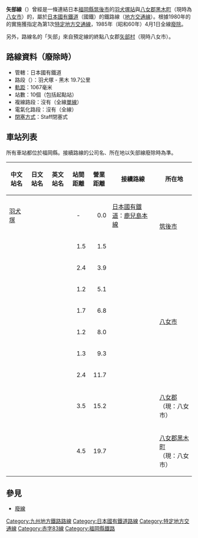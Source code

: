 {{Infobox 鐵道路線
|日文原名 = 矢部線
|平假名 = やべせん
|羅馬拼音 = Yabe sen
|路線名稱 = [[File:Japanese_National_Railway_logo.svg|50px]] 矢部線
|路線顏色 = #999
|狀態 = [[廢線|廢線]]
|圖片 = <!-- 檔案不存在 Fukuoka-yabesenato1.jpg -->
|圖片大小 = 
|圖片說明 = 舊北川內隧道<br>舊北川內站附近（福岡縣八女市上陽町）
|所在地 = {{JPN}}[[福岡縣|福岡縣]]
|起點 = [[羽犬塚站|羽犬塚站]]
|終點 = {{link-ja|黑木站|黒木駅}}
|站數 = 10個
|通車 = 1945年12月26日
|廢除 = 1985年4月1日
|擁有者 = [[運輸省|運輸省]]→<br />[[日本國有鐵道|日本國有鐵道]]
|營運者 = [[File:Japanese_National_Railway_logo.svg|40px]] 日本國有鐵道
|路線距離 = 19.7公里
|軌距 = 1,067毫米<ref name="chizucho" />
|軌道數量 = [[單線鐵路|單線]]
|電氣化方式 = 非電氣化<ref name="chizucho" />
|最高速度 = 
|路線圖 = {{矢部線RDT}}
}}
'''矢部線'''（{{jpn|j=矢部線|hg=やべせん|rm=Yabe sen|f=y}}）曾經是一條連結日本[[福岡縣|福岡縣]][[筑後市|筑後市]]的[[羽犬塚站|羽犬塚站]]與[[八女郡|八女郡]][[黑木町|黑木町]]（現時為[[八女市|八女市]]）的{{link-ja|黑木站|黒木駅}}，屬於[[日本國有鐵道|日本國有鐵道]]（國鐵）的鐵路線（[[地方交通線|地方交通線]]）。根據1980年的{{link-ja|日本國有鐵道經營再建促進特別措置法|日本国有鉄道経営再建促進特別措置法|國鐵再建法}}的實施獲指定為第1次[[特定地方交通線|特定地方交通線]]，1985年（昭和60年）4月1日全線[[廢線|廢除]]。

另外，路線名的「矢部」來自預定線的終點八女郡[[矢部村|矢部村]]（現時八女市）。

== 路線資料（廢除時） ==
* 管轄：日本國有鐵道
* 路段（{{link-ja|營業距離|営業キロ}}）：羽犬塚 - 黑木 19.7公里
* [[軌距|軌距]]：1067毫米
* 站數：10個（包括起點站）
* 複線路段：沒有（全線[[單線鐵路|單線]]）
* 電氣化路段：沒有（全線{{link-ja|非電氣化|非電化}}）
* [[閉塞_(鐵路)|閉塞方式]]：Staff閉塞式
== 車站列表 ==
所有車站都位於福岡縣。接續路線的公司名、所在地以矢部線廢除時為準。
{| class="wikitable"
!中文站名
!日文站名
!英文站名
!style="width:2.5em;"|站間距離
!style="width:2.5em;"|營業距離
!接續路線
!所在地
|-
|[[羽犬塚站|羽犬塚]]
|{{lang|ja|羽犬塚}}
|{{lang|en|Hainuzuka}}
|style="text-align:center;"|-
|style="text-align:right;"|0.0
|[[日本國有鐵道|日本國有鐵道]]：[[鹿兒島本線|鹿兒島本線]]
|rowspan="2"|[[筑後市|筑後市]]
|-
|{{link-ja|花宗站|花宗駅|花宗}}
|{{lang|ja|花宗}}
|{{lang|en|Hanamune}}
|style="text-align:right;"|1.5
|style="text-align:right;"|1.5
| 
|-
|{{link-ja|鵜池站|鵜池駅|鵜池}}
|{{lang|ja|鵜池}}
|{{lang|en|Unoike}}
|style="text-align:right;"|2.4
|style="text-align:right;"|3.9
| 
|rowspan="6"|[[八女市|八女市]]
|-
|{{link-ja|蒲原站 (福岡縣)|蒲原駅 (福岡県)|蒲原}}
|{{lang|ja|蒲原}}
|{{lang|en|Kamahara}}
|style="text-align:right;"|1.2
|style="text-align:right;"|5.1
| 
|-
|{{link-ja|筑後福島站|筑後福島駅|筑後福島}}
|{{lang|ja|筑後福島}}
|{{lang|en|Chikugo-Fukushima}}
|style="text-align:right;"|1.7
|style="text-align:right;"|6.8
| 
|-
|{{link-ja|今古賀站|今古賀駅|今古賀}}
|{{lang|ja|今古賀}}
|{{lang|en|Imakoga}}
|style="text-align:right;"|1.2
|style="text-align:right;"|8.0
| 
|-
|{{link-ja|上妻站|上妻駅|上妻}}
|{{lang|ja|上妻}}
|{{lang|en|Kōzuma}}
|style="text-align:right;"|1.3
|style="text-align:right;"|9.3
| 
|-
|{{link-ja|山內站|山内駅|山內}}
|{{lang|ja|山内}}
|{{lang|en|Yamauchi}}
|style="text-align:right;"|2.4
|style="text-align:right;"|11.7
| 
|-
|{{link-ja|北川內站|北川内駅|北川內}}
|{{lang|ja|北川内}}
|{{lang|en|Kita-Kawachi}}
|style="text-align:right;"|3.5
|style="text-align:right;"|15.2
| 
|[[八女郡|八女郡]]{{link-ja|上陽町|上陽町}}<br />（現：八女市）
|-
|{{link-ja|黑木站|黒木駅|黑木}}
|{{lang|ja|黒木}}
|{{lang|en|Kuroki}}
|style="text-align:right;"|4.5
|style="text-align:right;"|19.7
| 
|[[八女郡|八女郡]][[黑木町|黑木町]]<br />（現：八女市）
|}

== 參見 ==
* [[廢線|廢線]]
{{矢部線}}
{{特定地方交通線}}
{{赤字83線}}
{{DEFAULTSORT:Yabe}}
[[Category:九州地方鐵路路線|Category:九州地方鐵路路線]]
[[Category:日本國有鐵道路線|Category:日本國有鐵道路線]]
[[Category:特定地方交通線|Category:特定地方交通線]]
[[Category:赤字83線|Category:赤字83線]]
[[Category:福岡縣鐵路|Category:福岡縣鐵路]]